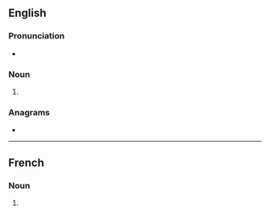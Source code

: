 {{also|bäsins}}
==English==

===Pronunciation===
* {{IPA|en|/ˈbeɪsɪnz/}}

===Noun===
{{head|en|noun form}}

# {{plural of|en|basin}}

===Anagrams===
* {{anagrams|en|a=abinss|nisbas|sabins}}

----

==French==

===Noun===
{{head|fr|noun plural form|g=?}}

# {{plural of|fr|basin}}